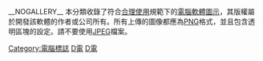 {{Catnav|頁面分類|人类社会|科技|人机工程学|图形用户界面}}

__NOGALLERY__
本分類收錄了符合[[合理使用|合理使用]]規範下的[[電腦軟體|電腦軟體]][[圖示|圖示]]，其版權屬於開發該軟體的作者或公司所有。所有上傳的圖像都應為[[PNG|PNG]]格式，並且包含透明區塊的設定。請不要使用[[JPEG|JPEG]]檔案。

{{Image_template_notice|Non-free icon}}

{{commonscat|Software icons|軟件圖示}}
<center>{{CategoryTOC}}</center>

[[Category:電腦標誌|Category:電腦標誌]]
[[Category:图形用户界面|D電]]
[[Category:宣传照|D電]]